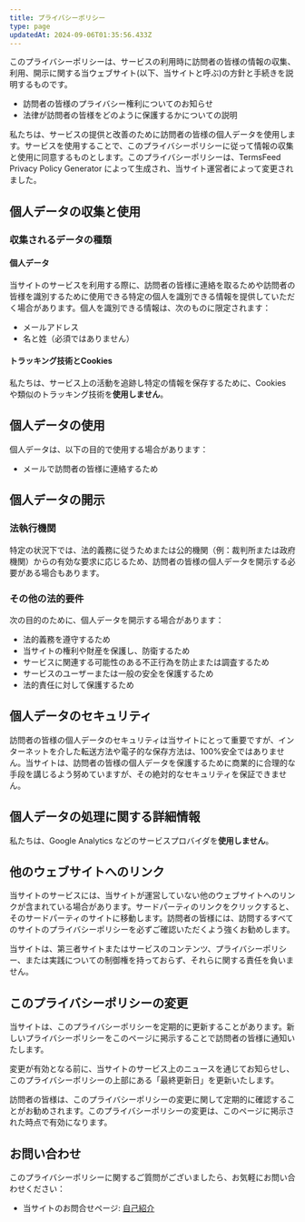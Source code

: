 ```yaml
---
title: プライバシーポリシー
type: page
updatedAt: 2024-09-06T01:35:56.433Z
---
```


このプライバシーポリシーは、サービスの利用時に訪問者の皆様の情報の収集、利用、開示に関する当ウェブサイト(以下、当サイトと呼ぶ)の方針と手続きを説明するものです。

- 訪問者の皆様のプライバシー権利についてのお知らせ
- 法律が訪問者の皆様をどのように保護するかについての説明

私たちは、サービスの提供と改善のために訪問者の皆様の個人データを使用します。サービスを使用することで、このプライバシーポリシーに従って情報の収集と使用に同意するものとします。このプライバシーポリシーは、TermsFeed Privacy Policy Generator によって生成され、当サイト運営者によって変更されました。

## 個人データの収集と使用

### 収集されるデータの種類

#### 個人データ

当サイトのサービスを利用する際に、訪問者の皆様に連絡を取るためや訪問者の皆様を識別するために使用できる特定の個人を識別できる情報を提供していただく場合があります。個人を識別できる情報は、次のものに限定されます：

- メールアドレス
- 名と姓（必須ではありません）

#### トラッキング技術とCookies

私たちは、サービス上の活動を追跡し特定の情報を保存するために、Cookies や類似のトラッキング技術を**使用しません**。

## 個人データの使用

個人データは、以下の目的で使用する場合があります：

- メールで訪問者の皆様に連絡するため

## 個人データの開示

### 法執行機関

特定の状況下では、法的義務に従うためまたは公的機関（例：裁判所または政府機関）からの有効な要求に応じるため、訪問者の皆様の個人データを開示する必要がある場合もあります。

### その他の法的要件

次の目的のために、個人データを開示する場合があります：

- 法的義務を遵守するため
- 当サイトの権利や財産を保護し、防衛するため
- サービスに関連する可能性のある不正行為を防止または調査するため
- サービスのユーザーまたは一般の安全を保護するため
- 法的責任に対して保護するため

## 個人データのセキュリティ

訪問者の皆様の個人データのセキュリティは当サイトにとって重要ですが、インターネットを介した転送方法や電子的な保存方法は、100%安全ではありません。当サイトは、訪問者の皆様の個人データを保護するために商業的に合理的な手段を講じるよう努めていますが、その絶対的なセキュリティを保証できません。

## 個人データの処理に関する詳細情報

私たちは、Google Analytics などのサービスプロバイダを**使用しません**。

## 他のウェブサイトへのリンク

当サイトのサービスには、当サイトが運営していない他のウェブサイトへのリンクが含まれている場合があります。サードパーティのリンクをクリックすると、そのサードパーティのサイトに移動します。訪問者の皆様には、訪問するすべてのサイトのプライバシーポリシーを必ずご確認いただくよう強くお勧めします。

当サイトは、第三者サイトまたはサービスのコンテンツ、プライバシーポリシー、または実践についての制御権を持っておらず、それらに関する責任を負いません。

## このプライバシーポリシーの変更

当サイトは、このプライバシーポリシーを定期的に更新することがあります。新しいプライバシーポリシーをこのページに掲示することで訪問者の皆様に通知いたします。

変更が有効となる前に、当サイトのサービス上のニュースを通じてお知らせし、このプライバシーポリシーの上部にある「最終更新日」を更新いたします。

訪問者の皆様は、このプライバシーポリシーの変更に関して定期的に確認することがお勧めされます。このプライバシーポリシーの変更は、このページに掲示された時点で有効になります。

## お問い合わせ

このプライバシーポリシーに関するご質問がございましたら、お気軽にお問い合わせください：

- 当サイトのお問合せページ: [自己紹介](https://younagi.dev/ja/about/)
